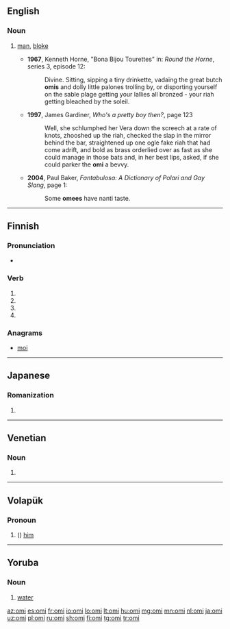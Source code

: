 {{also|Omi}}
==English==

===Noun===
{{en-noun}}

# {{context|Polari|lang=en}} [[man]], [[bloke]]
#* '''1967''', Kenneth Horne, "Bona Bijou Tourettes" in: ''Round the Horne'', series 3, episode 12:
#*: Divine. Sitting, sipping a tiny drinkette, vadaïng the great butch '''omis''' and dolly little palones trolling by, or disporting yourself on the sable plage getting your lallies all bronzed - your riah getting bleached by the soleil.
#* '''1997''', James Gardiner, ''Who's a pretty boy then?'', page 123
#*: Well, she schlumphed her Vera down the screech at a rate of knots, zhooshed up the riah, checked the slap in the mirror behind the bar, straightened up one ogle fake riah that had come adrift, and bold as brass orderlied over as fast as she could manage in those bats and, in her best lips, asked, if she could parker the '''omi''' a bevvy.
#* '''2004''', Paul Baker, '' Fantabulosa: A Dictionary of Polari and Gay Slang'', page 1:
#*: Some '''omees''' have nanti taste.

----

==Finnish==

===Pronunciation===
* {{rhymes|omi|lang=fi}}

===Verb===
{{head|fi|verb form}}

# {{fi-form of|omia|type=verb|pr=third person|pl=singular|mood=indicative|tense=past}}
# {{fi-form of|omia|type=verb|mood=indicative|tense=present connegative}}
# {{fi-form of|omia|type=verb|pr=second person|pl=singular|mood=imperative|tense=present}}
# {{fi-form of|omia|type=verb|pr=second person|pl=singular|mood=imperative|tense=present connegative}}

===Anagrams===
* [[moi#Finnish|moi]]

----

==Japanese==

===Romanization===
{{ja-romaji}}

# {{ja-romanization of|おみ}}

----

==Venetian==

===Noun===
{{head|vec|plural}} {{g|m}}

# {{plural of|omo|lang=vec}}

----

==Volapük==

===Pronoun===
{{head|vo|pronoun form}}

# ({{inflection of|om||acc|s|lang=vo}}) [[him]]

----

==Yoruba==

===Noun===
{{head|yo|noun}}

# [[water]]

[[az:omi]]
[[es:omi]]
[[fr:omi]]
[[io:omi]]
[[lo:omi]]
[[lt:omi]]
[[hu:omi]]
[[mg:omi]]
[[mn:omi]]
[[nl:omi]]
[[ja:omi]]
[[uz:omi]]
[[pl:omi]]
[[ru:omi]]
[[sh:omi]]
[[fi:omi]]
[[tg:omi]]
[[tr:omi]]
